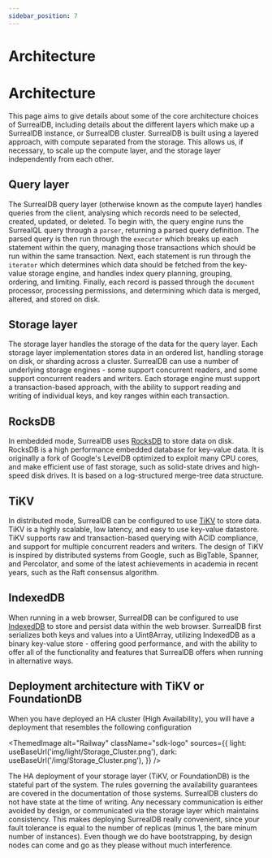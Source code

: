 ```yaml
---
sidebar_position: 7
---
```



# Architecture

# Architecture

This page aims to give details about some of the core architecture choices of SurrealDB, including details about the different layers which make up a SurrealDB instance, or SurrealDB cluster. SurrealDB is built using a layered approach, with compute separated from the storage. This allows us, if necessary, to scale up the compute layer, and the storage layer independently from each other.

## Query layer
The SurrealDB query layer (otherwise known as the compute layer) handles queries from the client, analysing which records need to be selected, created, updated, or deleted. To begin with, the query engine runs the SurrealQL query through a `parser`, returning a parsed query definition. The parsed query is then run through the `executor` which breaks up each statement within the query, managing those transactions which should be run within the same transaction. Next, each statement is run through the `iterator` which determines which data should be fetched from the key-value storage engine, and handles index query planning, grouping, ordering, and limiting. Finally, each record is passed through the `document` processor, processing permissions, and determining which data is merged, altered, and stored on disk.

## Storage layer
The storage layer handles the storage of the data for the query layer. Each storage layer implementation stores data in an ordered list, handling storage on disk, or sharding across a cluster. SurrealDB can use a number of underlying storage engines - some support concurrent readers, and some support concurrent readers and writers. Each storage engine must support a transaction-based approach, with the ability to support reading and writing of individual keys, and key ranges within each transaction.

## RocksDB
In embedded mode, SurrealDB uses [RocksDB](https://rocksdb.org/) to store data on disk. RocksDB is a high performance embedded database for key-value data. It is originally a fork of Google's LevelDB optimized to exploit many CPU cores, and make efficient use of fast storage, such as solid-state drives and high-speed disk drives. It is based on a log-structured merge-tree data structure.

## TiKV
In distributed mode, SurrealDB can be configured to use [TiKV](https://tikv.org/) to store data. TiKV is a highly scalable, low latency, and easy to use key-value datastore. TiKV supports raw and transaction-based querying with ACID compliance, and support for multiple concurrent readers and writers. The design of TiKV is inspired by distributed systems from Google, such as BigTable, Spanner, and Percolator, and some of the latest achievements in academia in recent years, such as the Raft consensus algorithm.

## IndexedDB
When running in a web browser, SurrealDB can be configured to use [IndexedDB](https://web.dev/indexeddb/) to store and persist data within the web browser. SurrealDB first serializes both keys and values into a Uint8Array, utilizing IndexedDB as a binary key-value store - offering good performance, and with the ability to offer all of the functionality and features that SurrealDB offers when running in alternative ways.

## Deployment architecture with TiKV or FoundationDB
When you have deployed an HA cluster (High Availability), you will have a deployment that resembles the following configuration


<ThemedImage
  alt="Railway"
  className="sdk-logo"
  sources={{
    light: useBaseUrl('img/light/Storage_Cluster.png'),
    dark: useBaseUrl('/img/Storage_Cluster.png'),
  }}
/>


The HA deployment of your storage layer (TiKV, or FoundationDB) is the stateful part of the system.
The rules governing the availability guarantees are covered in the documentation of those systems.
SurrealDB clusters do not have state at the time of writing.
Any necessary communication is either avoided by design, or communicated via the storage layer which maintains consistency.
This makes deploying SurrealDB really convenient, since your fault tolerance is equal to the number of replicas (minus 1, the bare minum number of instances).
Even though we do have bootstrapping, by design nodes can come and go as they please without much interference.
